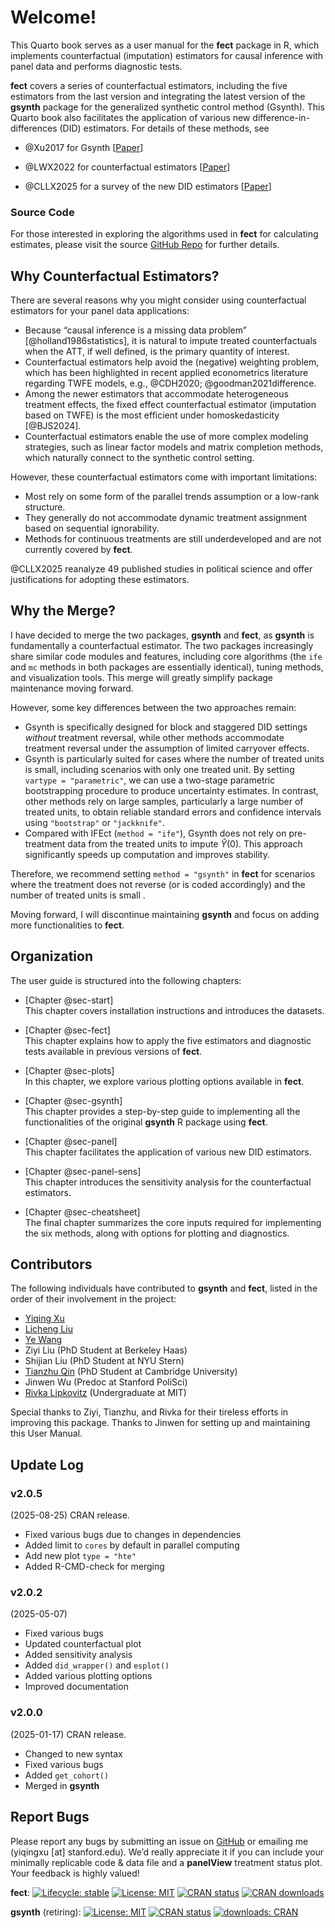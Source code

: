 # Welcome! {.unnumbered}

This Quarto book serves as a user manual for the **fect** package in R, which implements counterfactual (imputation) estimators for causal inference with panel data and performs diagnostic tests.

**fect** covers a series of counterfactual estimators, including the five estimators from the last version and integrating the latest version of the **gsynth** package for the generalized synthetic control method (Gsynth). This Quarto book also facilitates the application of various new difference-in-differences (DID) estimators. For details of these methods, see

-   @Xu2017 for Gsynth \[<a href="https://www.cambridge.org/core/journals/political-analysis/article/generalized-synthetic-control-method-causal-inference-with-interactive-fixed-effects-models/B63A8BD7C239DD4141C67DA10CD0E4F3" target="_blank">Paper</a>\]

-   @LWX2022 for counterfactual estimators \[<a href="https://onlinelibrary.wiley.com/doi/full/10.1111/ajps.12723" target="_blank">Paper</a>\]

-   @CLLX2025 for a survey of the new DID estimators \[<a href="https://www.cambridge.org/core/journals/american-political-science-review/article/causal-panel-analysis-under-parallel-trends-lessons-from-a-large-reanalysis-study/219275E0CE901F099F2CFFBA07079243" target="_blank">Paper</a>\]

::: {.callout-note appearance="simple"}
### Source Code

For those interested in exploring the algorithms used in **fect** for calculating estimates, please visit the source [GitHub Repo](https://github.com/xuyiqing/fect) for further details.
:::

## Why Counterfactual Estimators?

There are several reasons why you might consider using counterfactual estimators for your panel data applications:

-   Because "causal inference is a missing data problem" [@holland1986statistics], it is natural to impute treated counterfactuals when the ATT, if well defined, is the primary quantity of interest.
-   Counterfactual estimators help avoid the (negative) weighting problem, which has been highlighted in recent applied econometrics literature regarding TWFE models, e.g., @CDH2020; @goodman2021difference.\
-   Among the newer estimators that accommodate heterogeneous treatment effects, the fixed effect counterfactual estimator (imputation based on TWFE) is the most efficient under homoskedasticity [@BJS2024].\
-   Counterfactual estimators enable the use of more complex modeling strategies, such as linear factor models and matrix completion methods, which naturally connect to the synthetic control setting.

However, these counterfactual estimators come with important limitations:

-   Most rely on some form of the parallel trends assumption or a low-rank structure.\
-   They generally do not accommodate dynamic treatment assignment based on sequential ignorability.\
-   Methods for continuous treatments are still underdeveloped and are not currently covered by **fect**.

@CLLX2025 reanalyze 49 published studies in political science and offer justifications for adopting these estimators.

## Why the Merge?

I have decided to merge the two packages, **gsynth** and **fect**, as **gsynth** is fundamentally a counterfactual estimator. The two packages increasingly share similar code modules and features, including core algorithms (the `ife` and `mc` methods in both packages are essentially identical), tuning methods, and visualization tools. This merge will greatly simplify package maintenance moving forward.

However, some key differences between the two approaches remain:

-   Gsynth is specifically designed for block and staggered DID settings *without* treatment reversal, while other methods accommodate treatment reversal under the assumption of limited carryover effects.
-   Gsynth is particularly suited for cases where the number of treated units is small, including scenarios with only one treated unit. By setting `vartype = "parametric"`, we can use a two-stage parametric bootstrapping procedure to produce uncertainty estimates. In contrast, other methods rely on large samples, particularly a large number of treated units, to obtain reliable standard errors and confidence intervals using `"bootstrap"` or `"jackknife"`.
-   Compared with IFEct (`method = "ife"`), Gsynth does not rely on pre-treatment data from the treated units to impute $\hat{Y}(0)$. This approach significantly speeds up computation and improves stability.

Therefore, we recommend setting `method = "gsynth"` in **fect** for scenarios where the treatment does not reverse (or is coded accordingly) and the number of treated units is small .

Moving forward, I will discontinue maintaining **gsynth** and focus on adding more functionalities to **fect**.

## Organization

The user guide is structured into the following chapters:

-   [Chapter @sec-start]\
    This chapter covers installation instructions and introduces the datasets.

-   [Chapter @sec-fect]\
    This chapter explains how to apply the five estimators and diagnostic tests available in previous versions of **fect**.

-   [Chapter @sec-plots]\
    In this chapter, we explore various plotting options available in **fect**.

-   [Chapter @sec-gsynth]\
    This chapter provides a step-by-step guide to implementing all the functionalities of the original **gsynth** R package using **fect**.

-   [Chapter @sec-panel]\
    This chapter facilitates the application of various new DID estimators.

-   [Chapter @sec-panel-sens]\
    This chapter introduces the sensitivity analysis for the counterfactual estimators.

-   [Chapter @sec-cheatsheet]\
    The final chapter summarizes the core inputs required for implementing the six methods, along with options for plotting and diagnostics.

## Contributors

The following individuals have contributed to **gsynth** and **fect**, listed in the order of their involvement in the project:

-   [Yiqing Xu](https://yiqingxu.org/)\
-   [Licheng Liu](https://liulch.github.io/)\
-   [Ye Wang](https://www.yewang-polisci.com/)\
-   Ziyi Liu (PhD Student at Berkeley Haas)
-   Shijian Liu (PhD Student at NYU Stern)
-   [Tianzhu Qin](https://tianzhuqin.github.io/) (PhD Student at Cambridge University)
-   Jinwen Wu (Predoc at Stanford PoliSci)
-   [Rivka Lipkovitz](https://rivka.me/) (Undergraduate at MIT)

Special thanks to Ziyi, Tianzhu, and Rivka for their tireless efforts in improving this package. Thanks to Jinwen for setting up and maintaining this User Manual.

## Update Log

### v2.0.5
(2025-08-25) CRAN release.

- Fixed various bugs due to changes in dependencies
- Added limit to `cores` by default in parallel computing
- Add new plot `type = "hte"`
- Added R-CMD-check for merging

### v2.0.2
(2025-05-07)
 
- Fixed various bugs
- Updated counterfactual plot
- Added sensitivity analysis
- Added `did_wrapper()` and `esplot()`
- Added various plotting options
- Improved documentation

### v2.0.0 
(2025-01-17) CRAN release.

- Changed to new syntax
- Fixed various bugs
- Added `get_cohort()`
- Merged in **gsynth**


## Report Bugs

Please report any bugs by submitting an issue on [GitHub](https://github.com/xuyiqing/fect/issues) or emailing me (yiqingxu \[at\] stanford.edu). We'd really appreciate it if you can include your minimally replicable code & data file and a **panelView** treatment status plot. Your feedback is highly valued!

<!-- badges: start -->

**fect**: [![Lifecycle: stable](https://lifecycle.r-lib.org/articles/figures/lifecycle-stable.svg)](https://www.tidyverse.org/lifecycle/#stable) 
[![License: MIT](https://img.shields.io/badge/License-MIT-yellow.svg)](https://opensource.org/licenses/MIT) 
[<img src="https://www.r-pkg.org/badges/version/fect" alt="CRAN status"/>](https://CRAN.R-project.org/package=fect)
[<img src="https://cranlogs.r-pkg.org/badges/grand-total/fect" alt="CRAN downloads"/>](https://cran.r-project.org/web/packages/fect/index.html) 

<!-- ... 
[![Lifecycle: experimental](https://img.shields.io/badge/lifecycle-experimental-orange.svg)](https://www.tidyverse.org/lifecycle/#experimental)
-->

**gsynth** (retiring): [![License: MIT](https://img.shields.io/badge/License-MIT-yellow.svg)](https://opensource.org/licenses/MIT) 
[<img src="https://www.r-pkg.org/badges/version/gsynth" alt="CRAN status"/>](https://CRAN.R-project.org/package=gsynth)
[<img src="https://cranlogs.r-pkg.org/badges/grand-total/gsynth" alt="downloads: CRAN"/>](https://cran.r-project.org/web/packages/gsynth/index.html) 

<!-- badges: end -->
